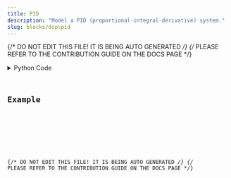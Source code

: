 ```yaml
---
title: PID
description: "Model a PID (proportional-integral-derivative) system."
slug: blocks/dsp\pid
---
```


{/* DO NOT EDIT THIS FILE! IT IS BEING AUTO GENERATED */}
{/* PLEASE REFER TO THE CONTRIBUTION GUIDE ON THE DOCS PAGE */}


<PythonDocsDisplay docstring={docstring} />
<details>
<summary>Python Code</summary>



<Code code={pythonCode} lang="py" wrap theme="dracula" />

[Find this Flojoy Block on GitHub](https://github.com/flojoy-ai/blocks/blob/main/blocks/DSP\PID/PID.py)

</details>

## Example


<GetHelpWidget />


<AppDisplay app={app} blockName="PID" client:visible />


<Example />

{/* DO NOT EDIT THIS FILE! IT IS BEING AUTO GENERATED */}
{/* PLEASE REFER TO THE CONTRIBUTION GUIDE ON THE DOCS PAGE */}
